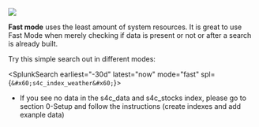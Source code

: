 
![](/static/app/splunk4champions2/images/lab1_task2_fast.png)

**Fast mode** uses the least amount of system resources. It is great to use Fast Mode when merely checking if data is present or not or after a search is already built.

Try this simple search out in different modes: 

<SplunkSearch earliest="-30d" latest="now" mode="fast" spl={`&#x60;s4c_index_weather&#x60;`}>
</SplunkSearch>

* If you see no data in the s4c_data and s4c_stocks index, please go to section 0-Setup and follow the instructions (create indexes and add exanple data)